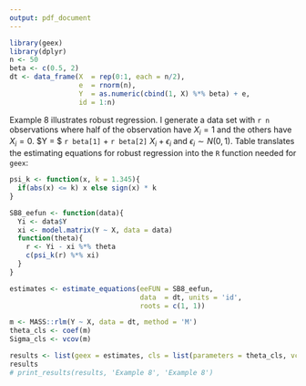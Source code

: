 ```yaml
---
output: pdf_document
---
```


```r
library(geex)
library(dplyr)
n <- 50
beta <- c(0.5, 2)
dt <- data_frame(X  = rep(0:1, each = n/2),
                 e  = rnorm(n),
                 Y  = as.numeric(cbind(1, X) %*% beta) + e,
                 id = 1:n)
```

Example 8 illustrates robust regression. I generate a data set with `r n` observations where half of the observation have $X_i = 1$ and the others have $X_i = 0$. $Y = $ `r beta[1]` $+$ `r beta[2]` $X_i + \epsilon_i$ and $\epsilon_i \sim N(0, 1)$. Table \ref{ex8} translates the estimating equations for robust regression into the `R` function needed for `geex`:

\begin{table}[H]
\centering
\label{ex8}
\caption{Translating math to code}
\begin{tabular}{cc}
$\psi_k(Y_i, \theta) = 
\begin{pmatrix}
\psi_k(Y_i - \mathbf{x}_i^T \beta) \mathbf{x}_i
\end{pmatrix}$ &
\begin{minipage}{3in}
\begin{verbatim}
SB8_eefun <- function(data){
  Yi <- data$Y
  xi <- model.matrix(Y ~ X, data = data)
  function(theta){
    r <- Yi - xi %*% theta
    c(psi_k(r) %*% xi)
  }
}
\end{verbatim}
\end{minipage}
\end{tabular}
\end{table}

```r
psi_k <- function(x, k = 1.345){
  if(abs(x) <= k) x else sign(x) * k
}

SB8_eefun <- function(data){
  Yi <- data$Y
  xi <- model.matrix(Y ~ X, data = data)
  function(theta){
    r <- Yi - xi %*% theta
    c(psi_k(r) %*% xi)
  }
}
```

```r
estimates <- estimate_equations(eeFUN = SB8_eefun, 
                                data  = dt, units = 'id', 
                                roots = c(1, 1))
```

```r
m <- MASS::rlm(Y ~ X, data = dt, method = 'M')
theta_cls <- coef(m)
Sigma_cls <- vcov(m)

```

```r
results <- list(geex = estimates, cls = list(parameters = theta_cls, vcov = Sigma_cls))
results
# print_results(results, 'Example 8', 'Example 8')
```
